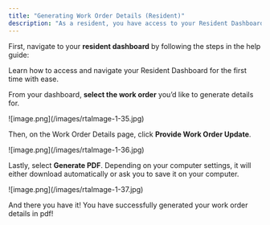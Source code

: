 ```yaml
---
title: "Generating Work Order Details (Resident)"
description: "As a resident, you have access to your Resident Dashboard from where you can access your existing and past maintenance requests. If you need to generate work order details of your existing or past maintenance request, follow these steps below."
---
```


First, navigate to your **resident dashboard** by following the steps in the help guide:

<Card title="Resident Dashboard Overview" icon="chalkboard-user" iconType="duotone" href="/s/topic/0TO5e000000h9wrGAA/Resident-Dashboard-Overview">
  Learn how to access and navigate your Resident Dashboard for the first time with ease.
</Card>

From your dashboard, **select the work order** you’d like to generate details for.

<Frame>
  ![image.png](/images/rtaImage-1-35.jpg)
</Frame>

Then, on the Work Order Details page, click **Provide Work Order Update**.

<Frame>
  ![image.png](/images/rtaImage-1-36.jpg)
</Frame>

Lastly, select **Generate PDF**. Depending on your computer settings, it will either download automatically or ask you to save it on your computer. 

<Frame>
  ![image.png](/images/rtaImage-1-37.jpg)
</Frame>

And there you have it\! You have successfully generated your work order details in pdf\!